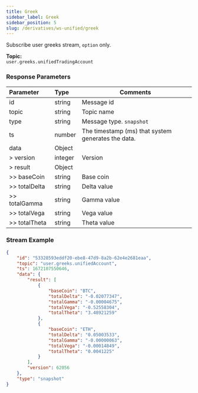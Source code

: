 ```yaml
---
title: Greek
sidebar_label: Greek
sidebar_position: 5
slug: /derivatives/ws-unified/greek
---
```


Subscribe user greeks stream, `option` only.

**Topic:**<br/>
`user.greeks.unifiedTradingAccount`

### Response Parameters
| Parameter | Type | Comments|
|:----- |:-----|----- |
|id |string |Message id |
|topic |string |Topic name |
|type |string |Message type. `snapshot`|
|ts |number |The timestamp (ms) that system generates the data. |
|data |Object | |
|> version |integer |Version|
|> result |Object | |
|>> baseCoin |string|Base coin |
|>> totalDelta |string|Delta value |
|>> totalGamma |string|Gamma value |
|>> totalVega |string|Vega value |
|>> totalTheta |string|Theta value |

### Stream Example

```json
{
    "id": "53328593eddf20-ebe8-47d9-8a2b-62e4e2681eaa",
    "topic": "user.greeks.unifiedAccount",
    "ts": 1672107550646,
    "data": {
        "result": [
            {
                "baseCoin": "BTC",
                "totalDelta": "-0.02077347",
                "totalGamma": "-0.00004675",
                "totalVega": "-0.52558304",
                "totalTheta": "3.48921259"
            },
            {
                "baseCoin": "ETH",
                "totalDelta": "0.05003533",
                "totalGamma": "-0.00000063",
                "totalVega": "-0.00014849",
                "totalTheta": "0.0041225"
            }
        ],
        "version": 62056
    },
    "type": "snapshot"
}
```